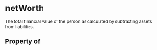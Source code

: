 # netWorth

The total financial value of the person as calculated by subtracting assets from liabilities.

## Property of



